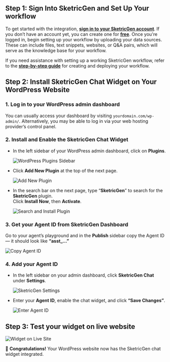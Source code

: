 ## **Step 1: Sign Into SketricGen and Set Up Your workflow**

To get started with the integration, **[sign in to your SketricGen account](https://app.sketricgen.ai)**. If you don’t have an account yet, you can create one for **[free](https://app.sketricgen.ai)**. Once you're logged in, begin setting up your workflow by uploading your data sources. These can include files, text snippets, websites, or Q&A pairs, which will serve as the knowledge base for your workflow.

If you need assistance with setting up a working SketricGen workflow, refer to the **[step-by-step guide](https://docs.sketricgen.ai/user-guide/creating-your-first-agent)** for creating and deploying your workflow.

## **Step 2: Install SketricGen Chat Widget on Your WordPress Website**

### 1. Log in to your WordPress admin dashboard

You can usually access your dashboard by visiting `yourdomain.com/wp-admin/`. Alternatively, you may be able to log in via your web hosting provider’s control panel.

### 2. Install and Enable the SketricGen Chat Widget

- In the left sidebar of your WordPress admin dashboard, click on **Plugins**.

  ![WordPress Plugins Sidebar](/images/wordpress/screenshot1.png)

- Click **Add New Plugin** at the top of the next page.

  ![Add New Plugin](/images/wordpress/screenshot2.png)

- In the search bar on the next page, type “**SketricGen**” to search for the **SketricGen** plugin.  
  Click **Install Now**, then **Activate**.

  ![Search and Install Plugin](/images/wordpress/screenshot3.png)

### 3. Get your Agent ID from SketricGen Dashboard

Go to your agent’s playground and in the **Publish** sidebar copy the Agent ID — it should look like **“asst_…”**

![Copy Agent ID](/images/wordpress/screenshot4.png)

### 4. Add your Agent ID

- In the left sidebar on your admin dashboard, click **SketricGen Chat** under **Settings**.

   ![SketricGen Settings](/images/wordpress/screenshot5.png)

- Enter your **Agent ID**, enable the chat widget, and click **“Save Changes”**.

   ![Enter Agent ID](/images/wordpress/screenshot6.png)

## **Step 3: Test your widget on live website**

![Widget on Live Site](/images/wordpress/screenshot7.png)

🎉 **Congratulations!** Your WordPress website now has the SketricGen chat widget integrated.
